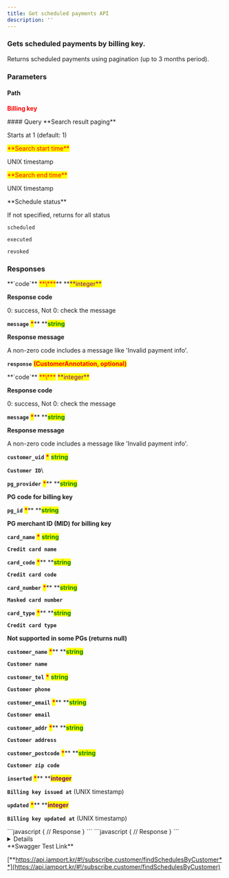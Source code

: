 ```yaml
---
title: Get scheduled payments API
description: ''
---
```




### Gets scheduled payments by billing key.

<Swagger method="get" path="/subscribe/customers/{customer_uid}/schedules" baseUrl="https://api.iamport.kr" summary="Gets scheduled payments by billing key.">
<SwaggerDescription>
Returns scheduled payments using pagination (up to 3 months period).

</SwaggerDescription>

### Parameters

#### Path

<SwaggerParameter name="customer_uid" type="String" required="true">
<mark style="color:red;">

**Billing key**

</mark>

</SwaggerParameter>
#### Query

<SwaggerParameter name="page" type="integer">
**Search result paging**

Starts at 1 (default: 1)

</SwaggerParameter>
<SwaggerParameter name="from" type="integer" required="true">
<mark style="color:red;">**Search start time**</mark>

UNIX timestamp

</SwaggerParameter>
<SwaggerParameter name="to" type="integer" required="true">
<mark style="color:red;">**Search end time**</mark>

UNIX timestamp

</SwaggerParameter>
<SwaggerParameter name="schedule-status	" type="String">
**Schedule status**

If not specified, returns for all status

`scheduled`

`executed`

`revoked`

</SwaggerParameter>


### Responses

<SwaggerResponse status="200: OK" description="Success">
<Tabs>
<Tab title="CustomerResponse">
**`code`** <mark style="color:red;">**\***</mark>** **<mark style="color:purple;">**integer**</mark>

**Response code**

0: success, Not 0: check the message



**`message`** <mark style="color:red;">**\***</mark>** **<mark style="color:green;">**string**</mark>

**Response message**

A non-zero code includes a message like 'Invalid payment info'.



**`response`** <mark style="color:red;">**(CustomerAnnotation, optional)**</mark>

</Tab>
</Tabs>

<Tabs>
<Tab title="CustomerAnnotation">
**`code`** <mark style="color:red;">**\***</mark> <mark style="color:purple;">**integer**</mark>

**Response code**

0: success, Not 0: check the message



**`message`** <mark style="color:red;">**\***</mark>** **<mark style="color:green;">**string**</mark>

**Response message**

A non-zero code includes a message like 'Invalid payment info'.



**`customer_uid`** <mark style="color:red;">**\***</mark> <mark style="color:green;">**string**</mark>

**`Customer ID`**\


**`pg_provider`** <mark style="color:red;">**\***</mark>** **<mark style="color:green;">**string**</mark>

**PG code for billing key**



**`pg_id`** <mark style="color:red;">**\***</mark>** **<mark style="color:green;">**string**</mark>

**PG merchant ID (MID) for billing key**



**`card_name`** <mark style="color:red;">**\***</mark> <mark style="color:green;">**string**</mark>

**`Credit card name`**



**`card_code`** <mark style="color:red;">**\***</mark>** **<mark style="color:green;">**string**</mark>

**`Credit card code`**



**`card_number`** <mark style="color:red;">**\***</mark>** **<mark style="color:green;">**string**</mark>

**`Masked card number`**



**`card_type`** <mark style="color:red;">**\***</mark>** **<mark style="color:green;">**string**</mark>

**`Credit card type`**

**Not supported in some PGs (returns null)**



**`customer_name`** <mark style="color:red;">**\***</mark>** **<mark style="color:green;">**string**</mark>

**`Customer name`**



**`customer_tel`** <mark style="color:red;">**\***</mark> <mark style="color:green;">**string**</mark>

**`Customer phone`**



**`customer_email`** <mark style="color:red;">**\***</mark>** **<mark style="color:green;">**string**</mark>

**`Customer email`**



**`customer_addr`** <mark style="color:red;">**\***</mark>** **<mark style="color:green;">**string**</mark>

**`Customer address`**



**`customer_postcode`** <mark style="color:red;">**\***</mark>** **<mark style="color:green;">**string**</mark>

**`Customer zip code`**



**`inserted`** <mark style="color:red;">**\***</mark>** **<mark style="color:purple;">**integer**</mark>

**`Billing key issued at`** (UNIX timestamp)



**`updated`** <mark style="color:red;">**\***</mark>** **<mark style="color:purple;">**integer**</mark>

**`Billing key updated at`** (UNIX timestamp)

</Tab>
</Tabs>

</SwaggerResponse>

<SwaggerResponse status="400: Bad Request" description="Invalid parameter value">
```javascript
{
    // Response
}
```

</SwaggerResponse>

<SwaggerResponse status="401: Unauthorized" description="Missing or invalid access token">
```javascript
{
    // Response
}
```

</SwaggerResponse>

</Swagger>

<Details>
<p slot="summary">Response Model Schema</p>

```json
{
  "code": 0,
  "message": "string",
  "response": [
    {
      "customer_uid": "string",
      "merchant_uid": "string",
      "imp_uid": "string",
      "schedule_at": "0",
      "executed_at": "0",
      "revoked_at": "0",
      "amount": 0,
      "name": "string",
      "buyer_name": "string",
      "buyer_email": "string",
      "buyer_tel": "string",
      "buyer_addr": "string",
      "buyer_postcode": "string",
      "custom_data": "string",
      "schedule_status": "scheduled",
      "payment_status": "paid",
      "fail_reason": "string"
    }
  ]
}
```

</Details>

<Hint style="success">
**Swagger Test Link**

[**https://api.iamport.kr/#!/subscribe.customer/findSchedulesByCustomer**](https://api.iamport.kr/#!/subscribe.customer/findSchedulesByCustomer)

</Hint>
